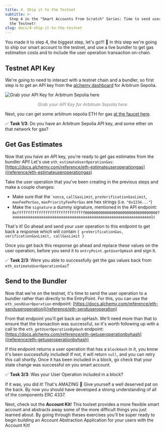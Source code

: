 ```yaml
---
title: 4. Ship it to the Testnet
subtitle: >-
  Step 4 in the "Smart Accounts From Scratch" Series: Time to send user ops on
  the Testnet!
slug: docs/4-ship-it-to-the-testnet
---
```



You made it to step 4, the biggest step, let's go!!! 🚀 In this step we're going to ship our smart account to the testnet, and use a live bundler to get gas estimation costs and to include the user operation transaction on-chain.

## Testnet API Key

We're going to need to interact with a testnet chain and a bundler, so first step is to get an API key from the [alchemy dashboard](https://dashboard.alchemy.com/signup/?a=safs) for Arbitrum Sepolia.

![Grab your API Key for Arbitrum Sepolia here](/images/fb145f7-image.png)
<div align="center" style="color: gray; font-style: italic;">Grab your API Key for Arbitrum Sepolia here</div>

Next, you can get some arbitrum sepolia ETH for gas [at the faucet here](https://arbitrum-faucet.com/).

✅ **Task 1/3**: Do you have an Arbitrum Sepolia API key, and some ether on that network for gas?

## Get Gas Estimates

Now that you have an API key, you're ready to get gas estimates from the bundler API! Let's use `eth_estimateUserOperationGas`: [https://docs.alchemy.com/reference/eth-estimateuseroperationgas](/reference/eth-estimateuseroperationgas)

Take the user operation that you've been creating in the previous steps and make a couple changes:

* Make sure that the \``nonce`, `callGasLimit`, `preVerificationGasLimit`, `maxFeePerGas`, `maxPriorityFeePerGas` are hex strings (i.e. `"0x1234..."`)
* Make the `signature` a dummy signature, mentioned in the API endpoint: `0xfffffffffffffffffffffffffffffff0000000000000000000000000000000007aaaaaaaaaaaaaaaaaaaaaaaaaaaaaaaaaaaaaaaaaaaaaaaaaaaaaaaaaaaaaaa1c`

That's it! Go ahead and send your user operation to this endpoint to get back a response which will contain `{ preVerificationGas, verificationGasLimit, callGasLimit }`

Once you get back this response go ahead and replace these values on the user operation, before you send it to `entryPoint.getUserOpHash` and sign it.

✅ **Task 2/3**: Were you able to successfully get the gas values back from `eth_estimateUserOperationGas`?

## Send to the Bundler

Now that we're on the testnet, it's time to send the user operation to a bundler rather than directly to the EntryPoint. For this, you can use the `eth_sendUserOperation` endpoint: [https://docs.alchemy.com/reference/eth-senduseroperation](/reference/eth-senduseroperation)

From that endpoint you'll get back an opHash. We'll need more than that to ensure that the transaction was successful, so it's worth following up with a call to the `eth_getUserOperationByHash` endpoint: [https://docs.alchemy.com/reference/eth-getuseroperationbyhash](/reference/eth-getuseroperationbyhash)

If this endpoint returns a user operation that has a `blockHash` in it, you know it's been successfully included! If not, it will return `null`, and you can retry this call shortly. Once it has been included in a block, go check that your state change was successful on you smart account.

✅ **Task 3/3**: Was your User Operation included in a block?

If it was, you did it! That's AMAZING 🎉 Give yourself a well deserved pat on the back. By now you should have developed a strong understanding of all of the components ERC 4337.

Next, check out the **Account Kit**! This toolset provides a more flexible smart account and abstracts away some of the more difficult things you just learned about. By going through theses exercises you'll be super ready to begin building an Account Abstraction Application for your users with the Account Kit!

